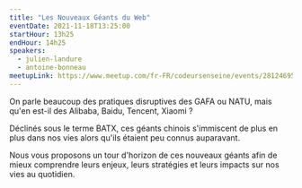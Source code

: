 ```yaml
---
title: "Les Nouveaux Géants du Web"
eventDate: 2021-11-18T13:25:00
startHour: 13h25
endHour: 14h25
speakers:
  - julien-landure
  - antoine-bonneau
meetupLink: https://www.meetup.com/fr-FR/codeursenseine/events/281246952/
---
```


On parle beaucoup des pratiques disruptives des GAFA ou NATU, mais qu'en est-il des Alibaba, Baidu, Tencent, Xiaomi ?

Déclinés sous le terme BATX, ces géants chinois s'immiscent de plus en plus dans nos vies alors qu'ils étaient peu connus auparavant.

Nous vous proposons un tour d'horizon de ces nouveaux géants afin de mieux comprendre leurs enjeux, leurs stratégies et leurs impacts sur nos vies au quotidien.

